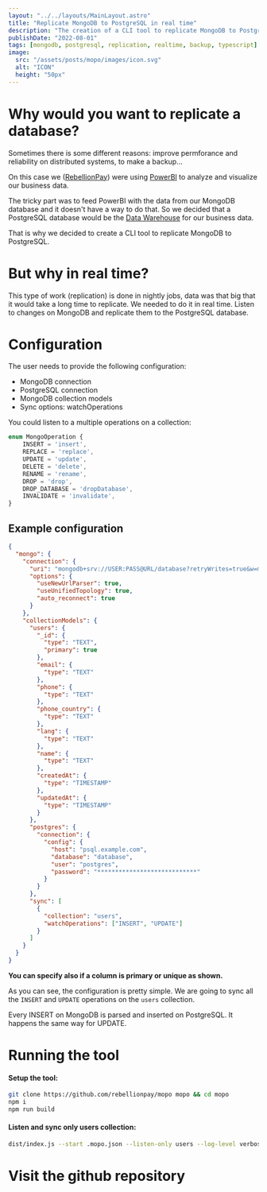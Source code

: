 ```yaml
---
layout: "../../layouts/MainLayout.astro"
title: "Replicate MongoDB to PostgreSQL in real time"
description: "The creation of a CLI tool to replicate MongoDB to PostgreSQL in real time"
publishDate: "2022-08-01"
tags: [mongodb, postgresql, replication, realtime, backup, typescript]
image:
  src: "/assets/posts/mopo/images/icon.svg"
  alt: "ICON"
  height: "50px"
---
```


<GithubLink url="https://github.com/rebellionpay/mopo" name="Open source"/>

# Why would you want to replicate a database?

Sometimes there is some different reasons: improve permforance and reliability on distributed systems, to make a backup...

On this case we ([RebellionPay](https://rebellionpay.com)) were using [PowerBI](https://powerbi.microsoft.com/) to analyze and visualize our business data.

The tricky part was to feed PowerBI with the data from our MongoDB database and it doesn't have a way to do that. So we decided that a PostgreSQL database would be the [Data Warehouse](https://en.wikipedia.org/wiki/Data_warehouse) for our business data.

That is why we decided to create a CLI tool to replicate MongoDB to PostgreSQL.

# But why in real time?

This type of work (replication) is done in nightly jobs, data was that big that it would take a long time to replicate. We needed to do it in real time. Listen to changes on MongoDB and replicate them to the PostgreSQL database.

# Configuration

The user needs to provide the following configuration:
- MongoDB connection
- PostgreSQL connection
- MongoDB collection models
- Sync options: watchOperations

You could listen to a multiple operations on a collection: 
```ts
enum MongoOperation {
    INSERT = 'insert',
    REPLACE = 'replace',
    UPDATE = 'update',
    DELETE = 'delete',
    RENAME = 'rename',
    DROP = 'drop',
    DROP_DATABASE = 'dropDatabase',
    INVALIDATE = 'invalidate',
}
```

## Example configuration

```json
{
  "mongo": {
    "connection": {
      "uri": "mongodb+srv://USER:PASS@URL/database?retryWrites=true&w=majority",
      "options": {
        "useNewUrlParser": true,
        "useUnifiedTopology": true,
        "auto_reconnect": true
      }
    },
    "collectionModels": {
      "users": {
        "_id": {
          "type": "TEXT",
          "primary": true
        },
        "email": {
          "type": "TEXT"
        },
        "phone": {
          "type": "TEXT"
        },
        "phone_country": {
          "type": "TEXT"
        },
        "lang": {
          "type": "TEXT"
        },
        "name": {
          "type": "TEXT"
        },
        "createdAt": {
          "type": "TIMESTAMP"
        },
        "updatedAt": {
          "type": "TIMESTAMP"
        }
      },
      "postgres": {
        "connection": {
          "config": {
            "host": "psql.example.com",
            "database": "database",
            "user": "postgres",
            "password": "****************************"
          }
        }
      },
      "sync": [
        {
          "collection": "users",
          "watchOperations": ["INSERT", "UPDATE"]
        }
      ]
    }
  }
}
```

**You can specify also if a column is primary or unique as shown.**

As you can see, the configuration is pretty simple. We are going to sync all the `INSERT` and `UPDATE` operations on the `users` collection.

Every INSERT on MongoDB is parsed and inserted on PostgreSQL. It happens the same way for UPDATE.

# Running the tool

#### Setup the tool:
```bash
git clone https://github.com/rebellionpay/mopo mopo && cd mopo
npm i
npm run build
```

#### Listen and sync only users collection:
```bash
dist/index.js --start .mopo.json --listen-only users --log-level verbose --strict-listen
```

# Visit the github repository

<GithubLink url="https://github.com/rebellionpay/mopo" name="Open source"/>
